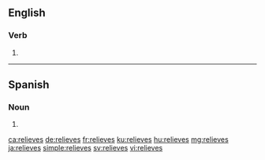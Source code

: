 ==English==

===Verb===
{{head|en}}

# {{en-third-person singular of|relieve}}

----

==Spanish==

===Noun===
{{head|es|noun form|g=m-p}}

# {{plural of|relieve|lang=es}}

[[ca:relieves]]
[[de:relieves]]
[[fr:relieves]]
[[ku:relieves]]
[[hu:relieves]]
[[mg:relieves]]
[[ja:relieves]]
[[simple:relieves]]
[[sv:relieves]]
[[vi:relieves]]